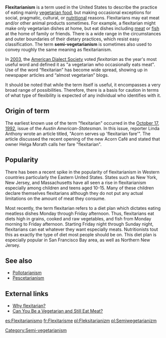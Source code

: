 {{Unreferenced|date=October 2007}}

'''Flexitarianism''' is a term used in the United States to describe the practice of eating mainly [[vegetarian food]], but making occasional exceptions for social, pragmatic, cultural, or [[nutrition]]al reasons. Flexitarians may eat meat and/or other animal products sometimes. For example, a flexitarian might make only vegetarian dishes at home, but eat dishes including [[meat]] or [[fish]] at the home of family or friends.  There is a wide range in the circumstances and outer boundaries of their dietary practices, which resist easy classification. The term '''semi-vegetarianism''' is sometimes also used to convey roughly the same meaning as flexitarianism.

In [[2003]], the [[American Dialect Society]] voted ''flexitarian'' as the year's most useful word and defined it as "a vegetarian who occasionally eats meat". Use of the word “flexitarian” has become wide spread, showing up in newspaper articles and “almost vegetarian” blogs.

It should be noted that while the term itself is useful, it encompasses a very broad range of possibilities.  Therefore, there is a basis for caution in terms of what type of flexibility is expected of any individual who identifies with it.

==Origin of term==
The earliest known use of the term "flexitarian" occurred in the [[October 17]], [[1992]], issue of the ''Austin American-Statesman''. In this issue, reporter Linda Anthony wrote an article titled, "Acorn serves up 'flexitarian fare'". The article discussed the recent opening of the new Acorn Café and stated that owner Helga Morath calls her fare "flexitarian".

== Popularity ==
There has been a recent spike in the popularity of flexitarianism in Western countries particularly the Eastern United States. States such as New York, New Jersey, and Massachusetts have all seen a rise in flexitarianism especially among children and teens aged 10-15. Many of these children declare themselves flexitarians although they do not put any actual limitations on the amount of meat they consume.

Most recently{{fact}}, the term flexitarian  refers to a diet plan which dictates eating meatless dishes Monday through Friday afternoon.  Thus, flexitarians eat diets high in grains, cooked and raw vegetables, and fish from Monday morning to Friday afternoon.  Starting Friday night through Sunday night, flexitarians can eat whatever they want especially meats.  Nutritionists tout this as exactly the type of diet most people should be on{{fact}}.  This diet plan is especially popular in San Francisco Bay area, as well as Northern New Jersey{{fact}}.

==See also==
* [[Pollotarianism]]
* [[Pescetarianism]]

==External links==
* [http://vegetarian.about.com/od/glossary/g/Flexitarian.htm Why flexitarian?]
* [http://www.medicinenet.com/script/main/art.asp?articlekey=52501 Can You Be a Vegetarian and Still Eat Meat?]

[[Category:Semi-vegetarianism]]
[[es:Flexitarianismo]]
[[fr:Flexitarisme]]
[[pl:Fleksitarianizm]]
[[pl:Semiwegetarianizm]]

{{food-stub}}